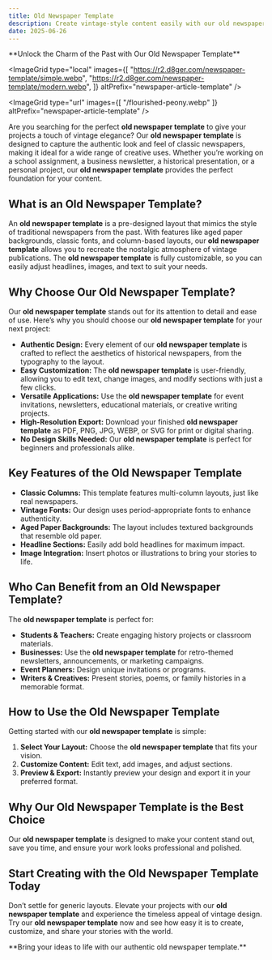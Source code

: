 ```yaml
---
title: Old Newspaper Template
description: Create vintage-style content easily with our old newspaper template.
date: 2025-06-26
---
```


<Callout type="success">
  **Unlock the Charm of the Past with Our Old Newspaper Template**
  <GradientButton
    title="Get Started for Free"
    href="https://newspaper-template.org/en"
    align="center"
  />
</Callout>

<ImageGrid 
type="local"
images={[
  "https://r2.d8ger.com/newspaper-template/simple.webp", 
  "https://r2.d8ger.com/newspaper-template/modern.webp",
]} 
altPrefix="newspaper-article-template"
/>

<ImageGrid 
type="url"
images={[
  "/flourished-peony.webp"
]} 
altPrefix="newspaper-article-template"
/>

Are you searching for the perfect **old newspaper template** to give your projects a touch of vintage elegance? Our **old newspaper template** is designed to capture the authentic look and feel of classic newspapers, making it ideal for a wide range of creative uses. Whether you’re working on a school assignment, a business newsletter, a historical presentation, or a personal project, our **old newspaper template** provides the perfect foundation for your content.

## What is an Old Newspaper Template?

An **old newspaper template** is a pre-designed layout that mimics the style of traditional newspapers from the past. With features like aged paper backgrounds, classic fonts, and column-based layouts, our **old newspaper template** allows you to recreate the nostalgic atmosphere of vintage publications. The **old newspaper template** is fully customizable, so you can easily adjust headlines, images, and text to suit your needs.

## Why Choose Our Old Newspaper Template?

Our **old newspaper template** stands out for its attention to detail and ease of use. Here’s why you should choose our **old newspaper template** for your next project:

- **Authentic Design:** Every element of our **old newspaper template** is crafted to reflect the aesthetics of historical newspapers, from the typography to the layout.
- **Easy Customization:** The **old newspaper template** is user-friendly, allowing you to edit text, change images, and modify sections with just a few clicks.
- **Versatile Applications:** Use the **old newspaper template** for event invitations, newsletters, educational materials, or creative writing projects.
- **High-Resolution Export:** Download your finished **old newspaper template** as PDF, PNG, JPG, WEBP, or SVG for print or digital sharing.
- **No Design Skills Needed:** Our **old newspaper template** is perfect for beginners and professionals alike.

## Key Features of the Old Newspaper Template

- **Classic Columns:** This template features multi-column layouts, just like real newspapers.
- **Vintage Fonts:** Our design uses period-appropriate fonts to enhance authenticity.
- **Aged Paper Backgrounds:** The layout includes textured backgrounds that resemble old paper.
- **Headline Sections:** Easily add bold headlines for maximum impact.
- **Image Integration:** Insert photos or illustrations to bring your stories to life.

## Who Can Benefit from an Old Newspaper Template?

The **old newspaper template** is perfect for:

- **Students & Teachers:** Create engaging history projects or classroom materials.
- **Businesses:** Use the **old newspaper template** for retro-themed newsletters, announcements, or marketing campaigns.
- **Event Planners:** Design unique invitations or programs.
- **Writers & Creatives:** Present stories, poems, or family histories in a memorable format.

## How to Use the Old Newspaper Template

Getting started with our **old newspaper template** is simple:

1. **Select Your Layout:** Choose the **old newspaper template** that fits your vision.
2. **Customize Content:** Edit text, add images, and adjust sections.
3. **Preview & Export:** Instantly preview your design and export it in your preferred format.

## Why Our Old Newspaper Template is the Best Choice

Our **old newspaper template** is designed to make your content stand out, save you time, and ensure your work looks professional and polished.

## Start Creating with the Old Newspaper Template Today

Don’t settle for generic layouts. Elevate your projects with our **old newspaper template** and experience the timeless appeal of vintage design. Try our **old newspaper template** now and see how easy it is to create, customize, and share your stories with the world.

<Callout type="success">
  **Bring your ideas to life with our authentic old newspaper template.**
  <GradientButton
    title="Get Started for Free"
    href="https://newspaper-template.org/en"
    align="center"
  />
</Callout>


